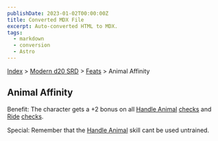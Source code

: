 ```yaml
---
publishDate: 2023-01-02T00:00:00Z
title: Converted MDX File
excerpt: Auto-converted HTML to MDX.
tags:
  - markdown
  - conversion
  - Astro
---
```






[Index](-index) > [Modern d20 SRD](modern-d20-srd-index) > [Feats](modern-d20-srd-feats-index) > Animal Affinity




## Animal Affinity


Benefit: The character gets a +2 bonus on all [Handle
  Animal](modern-d20-srd-skills-handle-animal) [checks](modern-d20-srd-skills-skill-basics-php#skill-check-index) and [Ride](modern-d20-srd-skills-ride) [checks](modern-d20-srd-skills-skill-basics-php#skill-check-index).


Special: Remember that the [Handle
  Animal](modern-d20-srd-skills-handle-animal) skill cant be used untrained.



